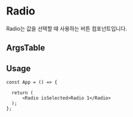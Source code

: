 
<Meta of={RadioStories} />

# Radio

Radio는 값을 선택할 때 사용하는 버튼 컴포넌트입니다.

<Canvas of={RadioStories.Playground} />


## ArgsTable

<ArgsTable of={Radio} />

## Usage

```tsx
const App = () => {

  return (
      <Radio isSelected>Radio 1</Radio>
  );
};
```
